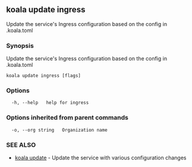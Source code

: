 ## koala update ingress

Update the service's Ingress configuration based on the config in .koala.toml

### Synopsis

Update the service's Ingress configuration based on the config in .koala.toml

```
koala update ingress [flags]
```

### Options

```
  -h, --help   help for ingress
```

### Options inherited from parent commands

```
  -o, --org string   Organization name
```

### SEE ALSO

* [koala update](/cli-reference/koala_update)	 - Update the service with various configuration changes


